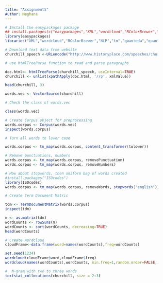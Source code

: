 ---
title: "Assignment5"
Author: Meghana
---

```{r}
# Install the easypackages package 
## install.packages(c("easypackages","XML","wordcloud","RColorBrewer","NLP","tm","quanteda","quanteda.textstats"))
library(easypackages)
libraries("XML","wordcloud","RColorBrewer","NLP","tm","quanteda","quanteda.textstats")
```

```{r}
# Download text data from website
churchill_speech <-URLencode("http://www.historyplace.com/speeches/churchill-hour.htm")
```

```{r}

# use htmlTreeParse function to read and parse paragraphs

doc.html<- htmlTreeParse(churchill_speech, useInternal=TRUE)
churchill <- unlist(xpathApply(doc.html, '//p', xmlValue))
```

```{r}
head(churchill, 3)

words.vec <- VectorSource(churchill)
```

```{r}
# Check the class of words.vec

class(words.vec)
```

```{r}
# Create Corpus object for preprocessing
words.corpus <- Corpus(words.vec)
inspect(words.corpus)
```

```{r}
# Turn all words to lower case

words.corpus <- tm_map(words.corpus, content_transformer(tolower))
```

```{r}
# Remove punctuations, numbers
words.corpus <- tm_map(words.corpus, removePunctuation)
words.corpus <- tm_map(words.corpus, removeNumbers)
```

```{r}
# How about stopwords, then uniform bag of words created
#install.packages("ISOcodes")
library(ISOcodes)
words.corpus <- tm_map(words.corpus, removeWords, stopwords("english"))
```

```{r}
# Create Term Document Matric

tdm <- TermDocumentMatrix(words.corpus)
inspect(tdm)
```

```{r}
m <- as.matrix(tdm)
wordCounts <- rowSums(m)
wordCounts <- sort(wordCounts, decreasing=TRUE)
head(wordCounts)
```

```{r}
# Create Wordcloud
cloudFrame<-data.frame(word=names(wordCounts),freq=wordCounts)
```

```{r}
set.seed(1234)
wordcloud(cloudFrame$word,cloudFrame$freq)
wordcloud(names(wordCounts),wordCounts, min.freq=1,random.order=FALSE, max.words=200,scale=c(4,.5), rot.per=0.35,colors=brewer.pal(8,"Dark2"))
```

```{r}
#  N-gram with two to three words
textstat_collocations(churchill, size = 2:3) 
```
